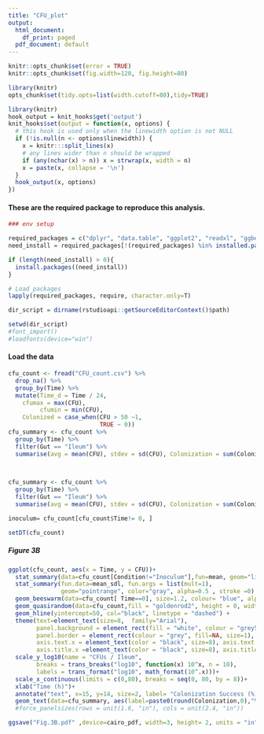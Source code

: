 ```yaml
---
title: "CFU_plot"
output:
  html_document:
    df_print: paged
  pdf_document: default
---
```


```r
knitr::opts_chunk$set(error = TRUE)
knitr::opts_chunk$set(fig.width=120, fig.height=80) 
```

```r
library(knitr)
opts_chunk$set(tidy.opts=list(width.cutoff=80),tidy=TRUE)
```

```r
library(knitr)
hook_output = knit_hooks$get('output')
knit_hooks$set(output = function(x, options) {
  # this hook is used only when the linewidth option is not NULL
  if (!is.null(n <- options$linewidth)) {
    x = knitr:::split_lines(x)
    # any lines wider than n should be wrapped
    if (any(nchar(x) > n)) x = strwrap(x, width = n)
    x = paste(x, collapse = '\n')
  }
  hook_output(x, options)
})
```

#### These are the required package to reproduce this analysis.

```r

### env setup

required_packages = c("dplyr", "data.table", "ggplot2", "readxl", "ggbeeswarm", "ggpubr", "EnvStats", "tidyverse", "patchwork", "ggforce", "wesanderson", "RcolorBrewer", "extrafont", "ggthemes" ,"egg", "scales", "ggh4x","grid")
need_install = required_packages[!(required_packages) %in% installed.packages()]

if (length(need_install) > 0){
  install.packages((need_install))
}

# Load packages
lapply(required_packages, require, character.only=T)

dir_script = dirname(rstudioapi::getSourceEditorContext()$path)

setwd(dir_script)
#font_import()
#loadfonts(device="win")

```

#### Load the data 
```r

cfu_count <- fread("CFU_count.csv") %>%
  drop_na() %>%
  group_by(Time) %>%
  mutate(Time_d = Time / 24,
    cfumax = max(CFU), 
         cfumin = min(CFU),
    Colonized = case_when(CFU > 50 ~1,
                          TRUE ~ 0))
cfu_summary <- cfu_count %>%
  group_by(Time) %>% 
  filter(Gut == "Ileum") %>%
  summarise(avg = mean(CFU), stdev = sd(CFU), Colonization = sum(Colonized)/n()*100)
 


cfu_summary <- cfu_count %>%
  group_by(Time) %>% 
  filter(Gut == "Ileum") %>%
  summarise(avg = mean(CFU), stdev = sd(CFU), Colonization = sum(Colonized)/n()*100)

inoculum= cfu_count[cfu_count$Time!= 0, ]

setDT(cfu_count)
```

##### Figure 3B
```r

ggplot(cfu_count, aes(x = Time, y = CFU))+
  stat_summary(data=cfu_count[Condition!="Inoculum"],fun=mean, geom="line", color = "gray", alpha=0.5, stroke =0)  +
  stat_summary(fun.data=mean_sdl, fun.args = list(mult=1), 
               geom="pointrange", color="gray", alpha=0.5 , stroke =0) +
  geom_beeswarm(data=cfu_count[ Time==0], size=1.2, colour= "blue", alpha = 0.5, width =1, stroke =0 )+
  geom_quasirandom(data=cfu_count,fill = "goldenrod2", height = 0, width = 0.5, size = 1.2, colour="black", alpha=0.5, stroke =0) +
  geom_hline(yintercept=50, col="black", linetype = "dashed") +
  theme(text=element_text(size=8,  family="Arial"),
        panel.background = element_rect(fill = "white", colour = "grey50"),
        panel.border = element_rect(colour = "grey", fill=NA, size=1),
        axis.text.x = element_text(color = "black", size=8), axis.text.y = element_text(color = "black", size=10),
        axis.title.x =element_text(color = "black", size=8), axis.title.y =element_text(color = "black", size=10))+
  scale_y_log10(name = "CFUs / Ileum",
        breaks = trans_breaks("log10", function(x) 10^x, n = 10),
        labels = trans_format("log10", math_format(10^.x)))+
  scale_x_continuous(limits = c(0,80), breaks = seq(0, 80, by = 8))+
  xlab("Time (h)")+
  annotate("text", x=15, y=14, size=2, label= "Colonization Success (%)")+
  geom_text(data=cfu_summary, aes(label=paste0(round(Colonization,0),"%"),y=6), size=2)#+
  #force_panelsizes(rows = unit(1.6, "in"), cols = unit(2.4, "in"))

ggsave("Fig.3B.pdf" ,device=cairo_pdf, width=3, height= 2, units = "in", dpi = 300) 

````


